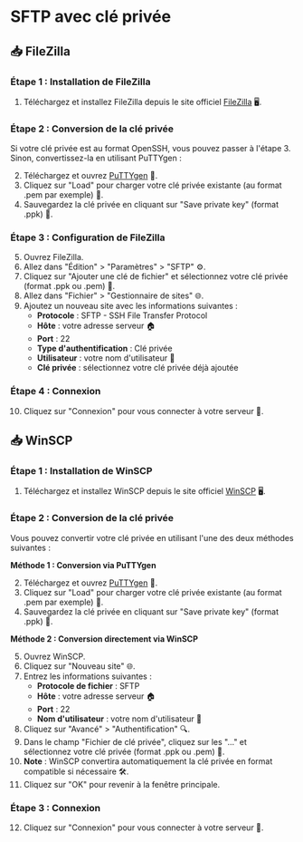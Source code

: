 
# SFTP avec clé privée

<Tabs>
  <TabItem value="filezilla" label="FileZilla" default>
  
  ## 📥 FileZilla

  ### Étape 1 : Installation de FileZilla
  1. Téléchargez et installez FileZilla depuis le site officiel [FileZilla](https://filezilla-project.org/) 🖥️.

  ### Étape 2 : Conversion de la clé privée

  Si votre clé privée est au format OpenSSH, vous pouvez passer à l'étape 3. Sinon, convertissez-la en utilisant PuTTYgen :

  2. Téléchargez et ouvrez [PuTTYgen](https://www.chiark.greenend.org.uk/~sgtatham/putty/latest.html) 🔧.
  3. Cliquez sur "Load" pour charger votre clé privée existante (au format .pem par exemple) 📂.
  4. Sauvegardez la clé privée en cliquant sur "Save private key" (format .ppk) 💾.

  ### Étape 3 : Configuration de FileZilla
  5. Ouvrez FileZilla.
  6. Allez dans "Édition" > "Paramètres" > "SFTP" ⚙️.
  7. Cliquez sur "Ajouter une clé de fichier" et sélectionnez votre clé privée (format .ppk ou .pem) 🔑.
  8. Allez dans "Fichier" > "Gestionnaire de sites" 🌐.
  9. Ajoutez un nouveau site avec les informations suivantes :
     - **Protocole** : SFTP - SSH File Transfer Protocol
     - **Hôte** : votre adresse serveur 🏠
     - **Port** : 22
     - **Type d'authentification** : Clé privée
     - **Utilisateur** : votre nom d'utilisateur 👤
     - **Clé privée** : sélectionnez votre clé privée déjà ajoutée

  ### Étape 4 : Connexion
  10. Cliquez sur "Connexion" pour vous connecter à votre serveur 🚀.

  </TabItem>

  <TabItem value="winscp" label="WinSCP">
  
  ## 📥 WinSCP

  ### Étape 1 : Installation de WinSCP
  1. Téléchargez et installez WinSCP depuis le site officiel [WinSCP](https://winscp.net/) 🖥️.

  ### Étape 2 : Conversion de la clé privée
  Vous pouvez convertir votre clé privée en utilisant l'une des deux méthodes suivantes :

  **Méthode 1 : Conversion via PuTTYgen**
  
  2. Téléchargez et ouvrez [PuTTYgen](https://www.chiark.greenend.org.uk/~sgtatham/putty/latest.html) 🔧.
  3. Cliquez sur "Load" pour charger votre clé privée existante (au format .pem par exemple) 📂.
  4. Sauvegardez la clé privée en cliquant sur "Save private key" (format .ppk) 💾.

  **Méthode 2 : Conversion directement via WinSCP**
  
  5. Ouvrez WinSCP.
  6. Cliquez sur "Nouveau site" 🌐.
  7. Entrez les informations suivantes :
     - **Protocole de fichier** : SFTP
     - **Hôte** : votre adresse serveur 🏠
     - **Port** : 22
     - **Nom d'utilisateur** : votre nom d'utilisateur 👤
  8. Cliquez sur "Avancé" > "Authentification" 🔍.
  9. Dans le champ "Fichier de clé privée", cliquez sur les "..." et sélectionnez votre clé privée (format .ppk ou .pem) 🔑.
  10. **Note** : WinSCP convertira automatiquement la clé privée en format compatible si nécessaire 🛠️.
  11. Cliquez sur "OK" pour revenir à la fenêtre principale.

  ### Étape 3 : Connexion
  12. Cliquez sur "Connexion" pour vous connecter à votre serveur 🚀.

  </TabItem>
</Tabs>
